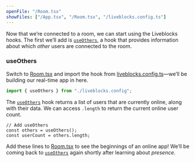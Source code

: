 ```yaml
---
openFile: "/Room.tsx"
showFiles: ["/App.tsx", "/Room.tsx", "/liveblocks.config.ts"]
---
```


Now that we’re connected to a room, we can start using the Liveblocks hooks. The
first we’ll add is [`useOthers`][], a hook that provides information about which
_other_ users are connected to the room.

### useOthers

Switch to [Room.tsx][] and import the hook from [liveblocks.config.ts][]—we’ll
be building our real-time app in here.

```ts highlight="3" modifyTutorialFile="/Room.tsx"
import { useOthers } from "./liveblocks.config";
```

The [`useOthers`][] hook returns a list of users that are currently online,
along with their data. We can access `.length` to return the current online user
count.

```tsx modifyTutorialFile="/Room.tsx"
// Add useOthers
const others = useOthers();
const userCount = others.length;
```

Add these lines to [Room.tsx][] to see the beginnings of an online app! We’ll be
coming back to [`useOthers`][] again shortly after learning about _presence_.

[`useOthers`]: /docs/api-reference/liveblocks-react#useOthers
[liveblocks.config.ts]: #/liveblocks.config.ts
[App.tsx]: #/App.tsx
[Room.tsx]: #/Room.tsx
